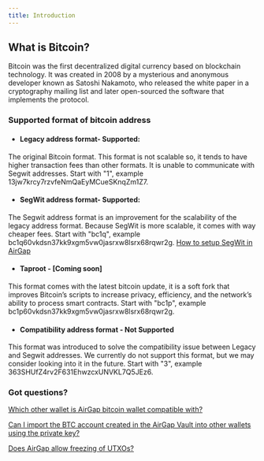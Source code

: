 ```yaml
---
title: Introduction
---
```



## What is Bitcoin?
Bitcoin was the first decentralized digital currency based on blockchain technology. It was created in 2008 by a mysterious and anonymous developer known as Satoshi Nakamoto, who released the white paper in a cryptography mailing list and later open-sourced the software that implements the protocol.

### Supported format of bitcoin address
- #### Legacy address format- Supported:
The original Bitcoin format. This format is not scalable so, it tends to have higher transaction fees than other formats. It is unable to communicate with Segwit addresses. Start with "1", example 13jw7krcy7rzvfeNmQaEyMCueSKnqZm1Z7.

- #### SegWit address format- Supported:
The Segwit address format is an improvement for the scalability of the legacy address format. Because SegWit is more scalable, it comes with way cheaper fees. Start with "bc1q", example bc1q60vkdsn37kk9xgm5vw0jasrxw8lsrx68rqwr2g.
[How to setup SegWit in AirGap](https://medium.com/airgap-it/understanding-segwit-666abec4e774)

- #### Taproot - [Coming soon]
This format comes with the latest bitcoin update, it is a soft fork that improves Bitcoin’s scripts to increase privacy, efficiency, and the network’s ability to process smart contracts. Start with "bc1p", example bc1p60vkdsn37kk9xgm5vw0jasrxw8lsrx68rqwr2g.


- #### Compatibility address format - Not Supported
This format was introduced to solve the compatibility issue between Legacy and Segwit addresses. We currently do not support this format, but we may consider looking into it in the future. Start with "3", example 363SHUfZ4rv2F631EhwzcxUNVKL7Q5JEz6.

### Got questions?
[Which other wallet is AirGap bitcoin wallet compatible with?](https://support.airgap.it/currencies/bitcoin/wallet-compatibility)

[Can I import the BTC account created in the AirGap Vault into other wallets using the private key?](https://support.airgap.it/FAQ#can-i-import-the-btc-account-created-in-the-airgap-vault-into-other-wallets-using-the-private-key)

[Does AirGap allow freezing of UTXOs?](https://support.airgap.it/FAQ#does-airgap-allow-freezing-of-utxos)








